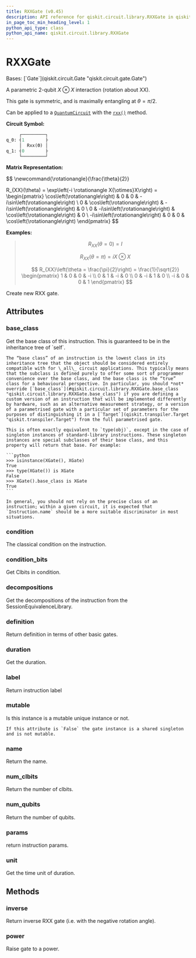 ```yaml
---
title: RXXGate (v0.45)
description: API reference for qiskit.circuit.library.RXXGate in qiskit v0.45
in_page_toc_min_heading_level: 1
python_api_type: class
python_api_name: qiskit.circuit.library.RXXGate
---
```


# RXXGate

<Class id="qiskit.circuit.library.RXXGate" isDedicatedPage={true} github="https://github.com/qiskit/qiskit/tree/stable/0.45/qiskit/circuit/library/standard_gates/rxx.py" signature="qiskit.circuit.library.RXXGate(theta, label=None, *, duration=None, unit='dt')" modifiers="class">
  Bases: [`Gate`](qiskit.circuit.Gate "qiskit.circuit.gate.Gate")

  A parametric 2-qubit $X \otimes X$ interaction (rotation about XX).

  This gate is symmetric, and is maximally entangling at $\theta = \pi/2$.

  Can be applied to a [`QuantumCircuit`](qiskit.circuit.QuantumCircuit "qiskit.circuit.QuantumCircuit") with the [`rxx()`](qiskit.circuit.QuantumCircuit#rxx "qiskit.circuit.QuantumCircuit.rxx") method.

  **Circuit Symbol:**

  ```python
       ┌─────────┐
  q_0: ┤1        ├
       │  Rxx(ϴ) │
  q_1: ┤0        ├
       └─────────┘
  ```

  **Matrix Representation:**

$$
\newcommand{\rotationangle}{\frac{\theta}{2}}

R_{XX}(\theta) = \exp\left(-i \rotationangle X{\otimes}X\right) =
\begin{pmatrix}
\cos\left(\rotationangle\right) & 0 & 0 & -i\sin\left(\rotationangle\right) \\
0 & \cos\left(\rotationangle\right) & -i\sin\left(\rotationangle\right) & 0 \\
0 & -i\sin\left(\rotationangle\right) & \cos\left(\rotationangle\right) & 0 \\
-i\sin\left(\rotationangle\right) & 0 & 0 & \cos\left(\rotationangle\right)
\end{pmatrix}
$$

  **Examples:**

  > $$
  > R_{XX}(\theta = 0) = I
  > $$
  >
  > $$
  > R_{XX}(\theta = \pi) = i X \otimes X
  > $$
  >
  > $$
  > R_{XX}\left(\theta = \frac{\pi}{2}\right) = \frac{1}{\sqrt{2}}
  >                         \begin{pmatrix}
  >                             1  & 0  & 0  & -i \\
  >                             0  & 1  & -i & 0 \\
  >                             0  & -i & 1  & 0 \\
  >                             -i & 0  & 0  & 1
  >                         \end{pmatrix}
  > $$

  Create new RXX gate.

  ## Attributes

  ### base\_class

  <Attribute id="qiskit.circuit.library.RXXGate.base_class">
    Get the base class of this instruction. This is guaranteed to be in the inheritance tree of `self`.

    The “base class” of an instruction is the lowest class in its inheritance tree that the object should be considered entirely compatible with for \_all\_ circuit applications. This typically means that the subclass is defined purely to offer some sort of programmer convenience over the base class, and the base class is the “true” class for a behavioural perspective. In particular, you should *not* override [`base_class`](#qiskit.circuit.library.RXXGate.base_class "qiskit.circuit.library.RXXGate.base_class") if you are defining a custom version of an instruction that will be implemented differently by hardware, such as an alternative measurement strategy, or a version of a parametrised gate with a particular set of parameters for the purposes of distinguishing it in a [`Target`](qiskit.transpiler.Target "qiskit.transpiler.Target") from the full parametrised gate.

    This is often exactly equivalent to `type(obj)`, except in the case of singleton instances of standard-library instructions. These singleton instances are special subclasses of their base class, and this property will return that base. For example:

    ```python
    >>> isinstance(XGate(), XGate)
    True
    >>> type(XGate()) is XGate
    False
    >>> XGate().base_class is XGate
    True
    ```

    In general, you should not rely on the precise class of an instruction; within a given circuit, it is expected that `Instruction.name` should be a more suitable discriminator in most situations.
  </Attribute>

  ### condition

  <Attribute id="qiskit.circuit.library.RXXGate.condition">
    The classical condition on the instruction.
  </Attribute>

  ### condition\_bits

  <Attribute id="qiskit.circuit.library.RXXGate.condition_bits">
    Get Clbits in condition.
  </Attribute>

  ### decompositions

  <Attribute id="qiskit.circuit.library.RXXGate.decompositions">
    Get the decompositions of the instruction from the SessionEquivalenceLibrary.
  </Attribute>

  ### definition

  <Attribute id="qiskit.circuit.library.RXXGate.definition">
    Return definition in terms of other basic gates.
  </Attribute>

  ### duration

  <Attribute id="qiskit.circuit.library.RXXGate.duration">
    Get the duration.
  </Attribute>

  ### label

  <Attribute id="qiskit.circuit.library.RXXGate.label">
    Return instruction label
  </Attribute>

  ### mutable

  <Attribute id="qiskit.circuit.library.RXXGate.mutable">
    Is this instance is a mutable unique instance or not.

    If this attribute is `False` the gate instance is a shared singleton and is not mutable.
  </Attribute>

  ### name

  <Attribute id="qiskit.circuit.library.RXXGate.name">
    Return the name.
  </Attribute>

  ### num\_clbits

  <Attribute id="qiskit.circuit.library.RXXGate.num_clbits">
    Return the number of clbits.
  </Attribute>

  ### num\_qubits

  <Attribute id="qiskit.circuit.library.RXXGate.num_qubits">
    Return the number of qubits.
  </Attribute>

  ### params

  <Attribute id="qiskit.circuit.library.RXXGate.params">
    return instruction params.
  </Attribute>

  ### unit

  <Attribute id="qiskit.circuit.library.RXXGate.unit">
    Get the time unit of duration.
  </Attribute>

  ## Methods

  ### inverse

  <Function id="qiskit.circuit.library.RXXGate.inverse" signature="inverse()">
    Return inverse RXX gate (i.e. with the negative rotation angle).
  </Function>

  ### power

  <Function id="qiskit.circuit.library.RXXGate.power" signature="power(exponent)">
    Raise gate to a power.
  </Function>
</Class>

